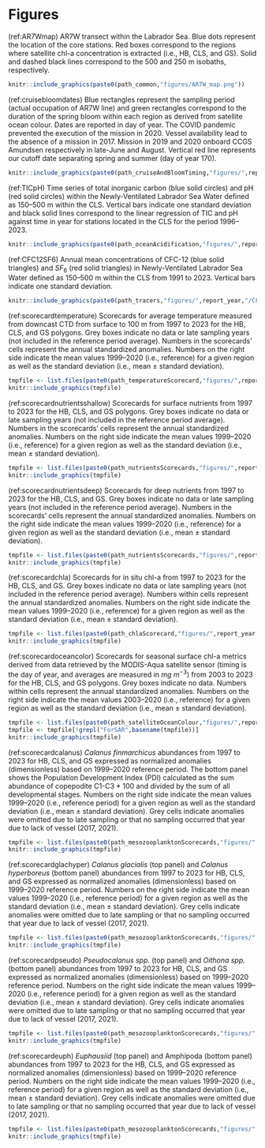 \clearpage

# Figures

(ref:AR7Wmap) AR7W transect within the Labrador Sea. Blue dots represent the location of the core stations. Red boxes correspond to the regions where satellite chl-a concentration is extracted (i.e., HB, CLS, and GS). Solid and dashed black lines correspond to the 500 and 250 m isobaths, respectively.  

```r
knitr::include_graphics(paste0(path_common,"figures/AR7W_map.png"))
```


(ref:cruisebloomdates) Blue rectangles represent the sampling period (actual occupation of AR7W line) and green rectangles correspond to the duration of the spring bloom within each region as derived from satellite ocean colour. Dates are reported in day of year. The COVID pandemic prevented the execution of the mission in 2020. Vessel availability lead to the absence of a mission in 2017. Mission in 2019 and 2020 onboard CCGS Amundsen respectively in late-June and August. Vertical red line represents our cutoff date separating spring and summer (day of year 170).   

```r
knitr::include_graphics(paste0(path_cruiseAndBloomTiming,"figures/",report_year,"/Cruise_Bloom_dates.png"))
```


(ref:TICpH) Time series of total inorganic carbon (blue solid circles) and pH (red solid circles) within the Newly-Ventilated Labrador Sea Water defined as 150–500 m within the CLS. Vertical bars indicate one standard deviation and black solid lines correspond to the linear regression of TIC and pH against time in year for stations located in the CLS for the period 1996–2023.   

```r
knitr::include_graphics(paste0(path_oceanAcidification,"figures/",report_year,"/TIC_pH.png"))
```


(ref:CFC12SF6) Annual mean concentrations of CFC-12 (blue solid triangles) and $SF_6$ (red solid triangles) in Newly-Ventilated Labrador Sea Water defined as 150–500 m within the CLS from 1991 to 2023. Vertical bars indicate one standard deviation.  

```r
knitr::include_graphics(paste0(path_tracers,"figures/",report_year,"/CFC12_SF6.png"))
```


(ref:scorecardtemperature) Scorecards for average temperature measured from downcast CTD from surface to 100 m from 1997 to 2023 for the HB, CLS, and GS polygons. Grey boxes indicate no data or late sampling years (not included in the reference period average). Numbers in the scorecards’ cells represent the annual standardized anomalies. Numbers on the right side indicate the mean values 1999–2020 (i.e., reference) for a given region as well as the standard deviation (i.e., mean ± standard deviation).   

```r
tmpfile <- list.files(paste0(path_temperatureScorecard,"figures/",report_year,"/"), pattern="AZOMPTemperatureScorecard", full.names=TRUE)
knitr::include_graphics(tmpfile)
```



(ref:scorecardnutrientsshallow) Scorecards for surface nutrients from 1997 to 2023 for the HB, CLS, and GS polygons. Grey boxes indicate no data or late sampling years (not included in the reference period average). Numbers in the scorecards’ cells represent the annual standardized anomalies. Numbers on the right side indicate the mean values 1999–2020 (i.e., reference) for a given region as well as the standard deviation (i.e., mean ± standard deviation).   

```r
tmpfile <- list.files(paste0(path_nutrientsScorecards,"figures/",report_year,"/"), pattern="AZOMPNutrientsShallowScorecard", full.names=TRUE)
knitr::include_graphics(tmpfile)
```


(ref:scorecardnutrientsdeep) Scorecards for deep nutrients from 1997 to 2023 for the HB, CLS, and GS. Grey boxes indicate no data or late sampling years (not included in the reference period average). Numbers in the scorecards’ cells represent the annual standardized anomalies. Numbers on the right side indicate the mean values 1999–2020 (i.e., reference) for a given region as well as the standard deviation (i.e., mean ± standard deviation).   

```r
tmpfile <- list.files(paste0(path_nutrientsScorecards,"figures/",report_year,"/"), pattern="AZOMPNutrientsDeepScorecard", full.names=TRUE)
knitr::include_graphics(tmpfile)
```



(ref:scorecardchla) Scorecards for in situ chl-a from 1997 to 2023 for the HB, CLS, and GS. Grey boxes indicate no data or late sampling years (not included in the reference period average). Numbers within cells represent the annual standardized anomalies. Numbers on the right side indicate the mean values 1999–2020 (i.e., reference) for a given region as well as the standard deviation (i.e., mean ± standard deviation).   

```r
tmpfile <- list.files(paste0(path_chlaScorecard,"figures/",report_year,"/"), pattern="AZOMPChlaScorecard", full.names=TRUE)
knitr::include_graphics(tmpfile)
```



(ref:scorecardoceancolor) Scorecards for seasonal surface chl-a metrics derived from data retrieved by the MODIS-Aqua satellite sensor (timing is the day of year, and averages are measured in $mg~m^{-3}$) from 2003 to 2023 for the HB, CLS, and GS polygons. Grey boxes indicate no data. Numbers within cells represent the annual standardized anomalies. Numbers on the right side indicate the mean values 2003–2020 (i.e., reference) for a given region as well as the standard deviation (i.e., mean ± standard deviation).   

```r
tmpfile <- list.files(paste0(path_satelliteOceanColour,"figures/",report_year,"/"), pattern="AZOMPOceanColourMODIS_ForRegionalDocScorecard", full.names=TRUE)
tmpfile <- tmpfile[!grepl("ForSAR",basename(tmpfile))]
knitr::include_graphics(tmpfile)
```




(ref:scorecardcalanus) *Calanus finmarchicus* abundances from 1997 to 2023 for HB, CLS, and GS expressed as normalized anomalies (dimensionless) based on 1999–2020 reference period. The bottom panel shows the Population Development Index (PDI) calculated as the sum abundance of copepodite C1-C3 * 100 and divided by the sum of all developmental stages. Numbers on the right side indicate the mean values 1999–2020 (i.e., reference period) for a given region as well as the standard deviation (i.e., mean ± standard deviation). Grey cells indicate anomalies were omitted due to late sampling or that no sampling occurred that year due to lack of vessel (2017, 2021).  


```r
tmpfile <- list.files(paste0(path_mesozooplanktonScorecards,"figures/",report_year,"/"), pattern="AZOMPMesozooplanktonCfinPDI", full.names=TRUE)
knitr::include_graphics(tmpfile)
```

(ref:scorecardglachyper) *Calanus glacialis* (top panel) and *Calanus hyperboreus* (bottom panel) abundances from 1997 to 2023 for HB, CLS, and GS expressed as normalized anomalies (dimensionless) based on 1999–2020 reference period. Numbers on the right side indicate the mean values 1999–2020 (i.e., reference period) for a given region as well as the standard deviation (i.e., mean ± standard deviation). Grey cells indicate anomalies were omitted due to late sampling or that no sampling occurred that year due to lack of vessel (2017, 2021).    

```r
tmpfile <- list.files(paste0(path_mesozooplanktonScorecards,"figures/",report_year,"/"), pattern="AZOMPMesozooplanktonCglacChyper", full.names=TRUE)
knitr::include_graphics(tmpfile)
```

(ref:scorecardpseudo) *Pseudocalanus spp.* (top panel) and *Oithona spp.* (bottom panel) abundances from 1997 to 2023 for HB, CLS, and GS expressed as normalized anomalies (dimensionless) based on 1999–2020 reference period. Numbers on the right side indicate the mean values 1999–2020 (i.e., reference period) for a given region as well as the standard deviation (i.e., mean ± standard deviation). Grey cells indicate anomalies were omitted due to late sampling or that no sampling occurred that year due to lack of vessel (2017, 2021).    

```r
tmpfile <- list.files(paste0(path_mesozooplanktonScorecards,"figures/",report_year,"/"), pattern="AZOMPMesozooplanktonPseudoOith", full.names=TRUE)
knitr::include_graphics(tmpfile)
```

(ref:scorecardeuph) *Euphausiid* (top panel) and Amphipoda (bottom panel) abundances from 1997 to 2023 for the HB, CLS, and GS expressed as normalized anomalies (dimensionless) based on 1999–2020 reference period. Numbers on the right side indicate the mean values 1999–2020 (i.e., reference period) for a given region as well as the standard deviation (i.e., mean ± standard deviation). Grey cells indicate anomalies were omitted due to late sampling or that no sampling occurred that year due to lack of vessel (2017, 2021).    

```r
tmpfile <- list.files(paste0(path_mesozooplanktonScorecards,"figures/",report_year,"/"), pattern="AZOMPMesozooplanktonEuphAmph", full.names=TRUE)
knitr::include_graphics(tmpfile)
```

